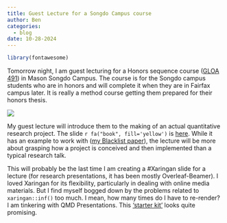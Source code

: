 ```yaml
---
title: Guest Lecture for a Songdo Campus course
author: Ben
categories:
  - blog
date: 10-28-2024
---
```


```r

library(fontawesome)

```

Tomorrow night, I am guest lecturing for a Honors sequence course ([GLOA 491](https://globalaffairs.gmu.edu/courses/gloa491)) in Mason Songdo Campus. The course is for the Songdo campus students who are in honors and will complete it when they are in Fairfax campus later. It is really a method course getting them prepared for their honors thesis.

![](cover.jpg)

My guest lecture will introduce them to the making of an actual quantitative research project. The slide `r fa("book", fill='yellow')` is [here](https://textvulture.github.io/presentations/GuestLecture_10292024.html). While it has an example to work with ([my Blacklist paper](https://www.tandfonline.com/doi/full/10.1080/13510347.2024.2343103)), the lecture will be more about grasping how a project is conceived and then implemented than a typical research talk.

This will probably be the last time I am creating a #Xaringan slide for a lecture (for research presentations, it has been mostly Overleaf-Beamer). I loved Xaringan for its flexibility, particularly in dealing with online media materials. But I find myself bogged down by the problems related to `xaringan::inf()` too much. I mean, how many times do I have to re-render? I am tinkering with QMD Presentations. This ['starter kit'](https://rstudio-conf-2022.github.io/get-started-quarto/materials/05-presentations.html#/presentations) looks quite promising.
